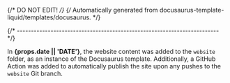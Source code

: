 {/* DO NOT EDIT! */}
{/* Automatically generated from docusaurus-template-liquid/templates/docusaurus. */}

{/* ------------------------------------------------------------------------ */}

In **{props.date || 'DATE'}**, the website content was added to the `website` folder,
as an instance of the Docusaurus template. Additionally, a GitHub Action
was added to automatically publish the site upon any pushes to the
`website` Git branch.
